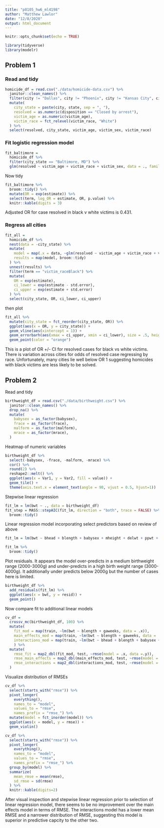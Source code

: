 ```yaml
---
title: "p8105_hw6_ml4198"
author: "Matthew Lawlor"
date: "12/8/2020"
output: html_document
---
```


```r
knitr::opts_chunk$set(echo = TRUE)

library(tidyverse)
library(modelr)
```

## Problem 1

### Read and tidy

```r
homicide_df = read.csv("./data/homicide-data.csv") %>% 
  janitor::clean_names() %>% 
  filter(city != "Dallas", city != "Phoenix", city != "Kansas City", city != "Tulsa", victim_race %in% c("White", "Black")) %>% 
  mutate(
    city_state = paste(city, state, sep = ", "),
    resolved = as.numeric(disposition == "Closed by arrest"),
    victim_age = as.numeric(victim_age),
    victim_race = fct_relevel(victim_race, "White")
  ) %>% 
  select(resolved, city_state, victim_age, victim_sex, victim_race)
```

### Fit logistic regression model

```r
fit_baltimore =
  homicide_df %>% 
  filter(city_state == "Baltimore, MD") %>% 
  glm(resolved ~ victim_age + victim_race + victim_sex, data = ., family = binomial())
```

Now tidy

```r
fit_baltimore %>% 
  broom::tidy() %>% 
  mutate(OR = exp(estimate)) %>% 
  select(term, log_OR = estimate, OR, p.value) %>% 
  knitr::kable(digits = 3)
```

Adjusted OR for case resolved in black v white victims is 0.431.

### Regress all cities

```r
fit_all =
  homicide_df %>% 
  nest(data = -city_state) %>% 
  mutate(
    model = map(.x = data, ~glm(resolved ~ victim_age + victim_race + victim_sex, data = .x, family = binomial())),
    results = map(model, broom::tidy)
  ) %>% 
  unnest(results) %>%
  filter(term == "victim_raceBlack") %>% 
  mutate(
    OR = exp(estimate),
    ci_lower = exp(estimate - std.error),
    ci_upper = exp(estimate + std.error)
  ) %>%  
  select(city_state, OR, ci_lower, ci_upper)
```

then plot

```r
fit_all %>% 
  mutate(city_state = fct_reorder(city_state, OR)) %>% 
  ggplot(aes(x = OR, y = city_state)) +
  geom_vline(aes(xintercept = 1)) +
  geom_errorbarh(aes(xmax = ci_upper, xmin = ci_lower), size = .5, height = .2, color = "gray50") +
  geom_point(color = "orange")
```

This is a plot of OR +/- CI for resolved cases for black vs white victims. There is variation across cities for odds of resolved case regressing by race. Unfortunately, many cities lie well below OR 1 suggesting homicides with black victims are less likely to be solved.

## Problem 2

Read and tidy

```r
birthweight_df = read.csv("./data/birthweight.csv") %>% 
  janitor::clean_names() %>% 
  drop_na() %>% 
  mutate(
    babysex = as_factor(babysex),
    frace = as_factor(frace),
    malform = as_factor(malform),
    mrace = as_factor(mrace),
  )
```

Heatmap of numeric variables

```r
birthweight_df %>% 
  select(-babysex, -frace, -malform, -mrace) %>% 
  cor() %>% 
  round(2) %>% 
  reshape2::melt() %>% 
  ggplot(aes(x = Var1, y = Var2, fill = value)) +
  geom_tile() +
  theme(axis.text.x = element_text(angle = 90, vjust = 0.5, hjust=1))
```

Stepwise linear regression

```r
fit_lm = lm(bwt ~ ., data = birthweight_df)
fit_step = MASS::stepAIC(fit_lm, direction = "both", trace = FALSE) %>% 
  broom::tidy()
```

Linear regression model incorporating select predictors based on review of above

```r
fit_lm = lm(bwt ~ bhead + blength + babysex + mheight + delwt + ppwt + gaweeks + mrace + smoken, data=birthweight_df) 

fit_lm %>% 
  broom::tidy()
```

Plot residuals. It appears the model over-predicts in a medium birthweight range (2000-3000g) and under-predicts in a high birth weight range (3000-4000g). It additionally under predicts below 2000g but the number of cases here is limited.

```r
birthweight_df %>% 
  add_residuals(fit_lm) %>% 
  ggplot(aes(x = bwt, y = resid)) +
  geom_point()
```

Now compare fit to additional linear models

```r
cv_df = 
  crossv_mc(birthweight_df, 100) %>% 
  mutate(
    fit_mod = map(train, ~lm(bwt ~ blength + gaweeks, data = .x)),
    main_effects_mod = map(train, ~lm(bwt ~ blength + gaweeks, data = .x)),
    interactions_mod = map(train, ~lm(bwt ~ bhead + blength + babysex + bhead * blength + bhead * babysex + blength * babysex + bhead * blength * babysex, data = .x))
    ) %>% 
  mutate(
    rmse_fit = map2_dbl(fit_mod, test, ~rmse(model = .x, data =.y)),
    rmse_main_effects = map2_dbl(main_effects_mod, test, ~rmse(model = .x, data = .y)),
    rmse_interactions = map2_dbl(interactions_mod, test, ~rmse(model = .x, data= .y))
  )
```

Visualize distribution of RMSEs

```r
cv_df %>%
  select(starts_with("rmse")) %>% 
  pivot_longer(
    everything(),
    names_to = "model", 
    values_to = "rmse",
    names_prefix = "rmse_") %>% 
  mutate(model = fct_inorder(model)) %>% 
  ggplot(aes(x = model, y = rmse)) + 
  geom_violin()
```

```r
cv_df %>% 
  select(starts_with("rmse")) %>% 
  pivot_longer(
    everything(),
    names_to = "model", 
    values_to = "rmse",
    names_prefix = "rmse_") %>%
  group_by(model) %>% 
  summarize(
    mean_rmse = mean(rmse),
    sd_rmse = sd(rmse)
  ) %>% 
  knitr::kable(digits=2)
```

After visual inspection and stepwise linear regression prior to selection of linear regression model, there seems to be no improvement over the main effects model in terms of RMSE. The interactions model has a lower mean RMSE and a narrower distribution of RMSE, suggesting this model is superior in predictive capcity to the other two.
